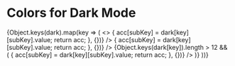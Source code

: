 
<Meta title="Colour System / Colors Dark" />

# Colors for Dark Mode

<ColorPalette>
  {Object.keys(dark).map(key => (
    <>
      <ColorItem
        title={`${key}`}
        subtitle={`dark.${key}`}
        colors={Object.keys(dark[key])
          .slice(0, 6)
          .reduce((acc, subKey) => {
            acc[subKey] = dark[key][subKey].value;
            return acc;
          }, {})}
      />
      <ColorItem
        title={`${key}`}
        subtitle={`dark.${key}`}
        colors={Object.keys(dark[key])
          .slice(6, 12)
          .reduce((acc, subKey) => {
            acc[subKey] = dark[key][subKey].value;
            return acc;
          }, {})}
      />
      {Object.keys(dark[key]).length > 12 && (
        <ColorItem
          title={`${key}`}
          subtitle={`dark.${key}`}
          colors={Object.keys(dark[key])
            .slice(12, 18)
            .reduce((acc, subKey) => {
              acc[subKey] = dark[key][subKey].value;
              return acc;
            }, {})}
        />
      )}
    </>
  ))}
</ColorPalette>
